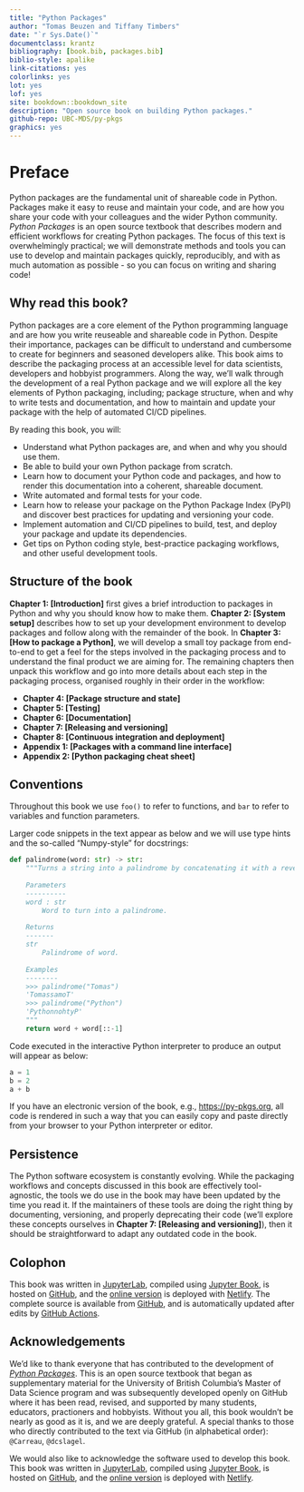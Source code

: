 ```yaml
---
title: "Python Packages"
author: "Tomas Beuzen and Tiffany Timbers"
date: "`r Sys.Date()`"
documentclass: krantz
bibliography: [book.bib, packages.bib]
biblio-style: apalike
link-citations: yes
colorlinks: yes
lot: yes
lof: yes
site: bookdown::bookdown_site
description: "Open source book on building Python packages."
github-repo: UBC-MDS/py-pkgs
graphics: yes
---
```


# Preface {-}

Python packages are the fundamental unit of shareable code in Python. Packages make it easy to reuse and maintain your code, and are how you share your code with your colleagues and the wider Python community. *Python Packages* is an open source textbook that describes modern and efficient workflows for creating Python packages. The focus of this text is overwhelmingly practical; we will demonstrate methods and tools you can use to develop and maintain packages quickly, reproducibly, and with as much automation as possible - so you can focus on writing and sharing code!

## Why read this book? {-}

Python packages are a core element of the Python programming language and are how you write reuseable and shareable code in Python. Despite their importance, packages can be difficult to understand and cumbersome to create for beginners and seasoned developers alike. This book aims to describe the packaging process at an accessible level for data scientists, developers and hobbyist programmers. Along the way, we'll walk through the development of a real Python package and we will explore all the key elements of Python packaging, including; package structure, when and why to write tests and documentation, and how to maintain and update your package with the help of automated CI/CD pipelines.

By reading this book, you will:

- Understand what Python packages are, and when and why you should use them.
- Be able to build your own Python package from scratch.
- Learn how to document your Python code and packages, and how to render this documentation into a coherent, shareable document.
- Write automated and formal tests for your code.
- Learn how to release your package on the Python Package Index (PyPI) and discover best practices for updating and versioning your code.
- Implement automation and CI/CD pipelines to build, test, and deploy your package and update its dependencies.
- Get tips on Python coding style, best-practice packaging workflows, and other useful development tools.

## Structure of the book {-}

**Chapter 1: [Introduction]** first gives a brief introduction to packages in Python and why you should know how to make them. **Chapter 2: [System setup]** describes how to set up your development environment to develop packages and follow along with the remainder of the book. In **Chapter 3: [How to package a Python]**, we will develop a small toy package from end-to-end to get a feel for the steps involved in the packaging process and to understand the final product we are aiming for. The remaining chapters then unpack this workflow and go into more details about each step in the packaging process, organised roughly in their order in the workflow:

- **Chapter 4: [Package structure and state]** 
- **Chapter 5: [Testing]**
- **Chapter 6: [Documentation]**
- **Chapter 7: [Releasing and versioning]**
- **Chapter 8: [Continuous integration and deployment]**
- **Appendix 1: [Packages with a command line interface]**
- **Appendix 2: [Python packaging cheat sheet]**

## Conventions {-}

Throughout this book we use `foo()` to refer to functions, and `bar` to refer to variables and function parameters.

Larger code snippets in the text appear as below and we will use type hints and the so-called "Numpy-style" for docstrings:

```python
def palindrome(word: str) -> str:
    """Turns a string into a palindrome by concatenating it with a reversed version of itself.
    
    Parameters
    ----------
    word : str
        Word to turn into a palindrome.
    
    Returns
    -------
    str
        Palindrome of word.
    
    Examples
    --------
    >>> palindrome("Tomas")
    'TomassamoT'
    >>> palindrome("Python")
    'PythonnohtyP'
    """
    return word + word[::-1]
```

Code executed in the interactive Python interpreter to produce an output will appear as below:

```python
a = 1
b = 2
a + b
```

If you have an electronic version of the book, e.g., <https://py-pkgs.org>, all code is rendered in such a way that you can easily copy and paste directly from your browser to your Python interpreter or editor.

## Persistence {-}

The Python software ecosystem is constantly evolving. While the packaging workflows and concepts discussed in this book are effectively tool-agnostic, the tools we do use in the book may have been updated by the time you read it. If the maintainers of these tools are doing the right thing by documenting, versioning, and properly deprecating their code (we'll explore these concepts ourselves in **Chapter 7: [Releasing and versioning]**), then it should be straightforward to adapt any outdated code in the book.

## Colophon {-}

This book was written in [JupyterLab](https://jupyterlab.readthedocs.io/en/stable/index.html), compiled using [Jupyter Book](https://jupyterbook.org/intro.html), is hosted on [GitHub](https://github.com/), and the [online version](https://py-pkgs.org/) is deployed with [Netlify](https://www.netlify.com/). The complete source is available from [GitHub](https://github.com/), and is automatically updated after edits by [GitHub Actions](https://github.com/features/actions). 

## Acknowledgements {-}

We'd like to thank everyone that has contributed to the development of [*Python Packages*](https://py-pkgs.org/). This is an open source textbook that began as supplementary material for the University of British Columbia's Master of Data Science program and was subsequently developed openly on GitHub where it has been read, revised, and supported by many students, educators, practioners and hobbyists. Without you all, this book wouldn’t be nearly as good as it is, and we are deeply grateful. A special thanks to those who directly contributed to the text via GitHub (in alphabetical order): `@Carreau`, `@dcslagel`.

We would also like to acknowledge the software used to develop this book. This book was written in [JupyterLab](https://jupyterlab.readthedocs.io/en/stable/index.html), compiled using [Jupyter Book](https://jupyterbook.org/intro.html), is hosted on [GitHub](https://github.com/), and the [online version](https://py-pkgs.org/) is deployed with [Netlify](https://www.netlify.com/).
